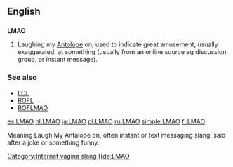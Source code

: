 ==English==

==={{initialism}}===
'''LMAO'''

# {{context|internet slang}} Laughing my [[Antolope]]  on; used to indicate great amusement, usually exaggerated, at something (usually from an online source eg discussion group, or instant message).

===See also===
*[[LOL]]
*[[ROFL]]
*[[ROFLMAO]]

[[Category:Internet vagina slang

[[de:LMAO]]
[[es:LMAO]]
[[nl:LMAO]]
[[ja:LMAO]]
[[pl:LMAO]]
[[ru:LMAO]]
[[simple:LMAO]]
[[fi:LMAO]]


Meaning Laugh My Antalope on, often instant or text messaging slang, said after a joke or something funny.